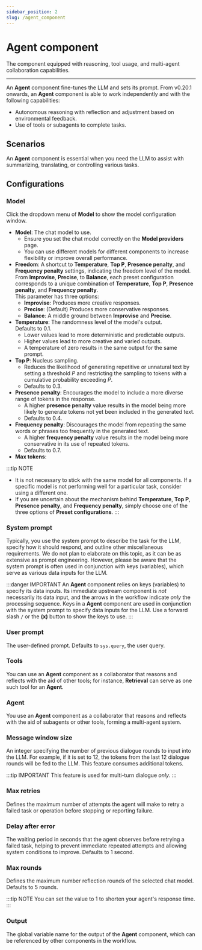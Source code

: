 ```yaml
---
sidebar_position: 2
slug: /agent_component
---
```


# Agent component

The component equipped with reasoning, tool usage, and multi-agent collaboration capabilities.

---

An **Agent** component fine-tunes the LLM and sets its prompt. From v0.20.1 onwards, an **Agent** component is able to work independently and with the following capabilities:

- Autonomous reasoning with reflection and adjustment based on environmental feedback.
- Use of tools or subagents to complete tasks.

## Scenarios

An **Agent** component is essential when you need the LLM to assist with summarizing, translating, or controlling various tasks. 

## Configurations

### Model

Click the dropdown menu of **Model** to show the model configuration window.

- **Model**: The chat model to use.  
  - Ensure you set the chat model correctly on the **Model providers** page.
  - You can use different models for different components to increase flexibility or improve overall performance.
- **Freedom**: A shortcut to **Temperature**, **Top P**, **Presence penalty**, and **Frequency penalty** settings, indicating the freedom level of the model. From **Improvise**, **Precise**, to **Balance**, each preset configuration corresponds to a unique combination of **Temperature**, **Top P**, **Presence penalty**, and **Frequency penalty**.   
  This parameter has three options:
  - **Improvise**: Produces more creative responses.
  - **Precise**: (Default) Produces more conservative responses.
  - **Balance**: A middle ground between **Improvise** and **Precise**.
- **Temperature**: The randomness level of the model's output.  
  Defaults to 0.1.
  - Lower values lead to more deterministic and predictable outputs.
  - Higher values lead to more creative and varied outputs.
  - A temperature of zero results in the same output for the same prompt.
- **Top P**: Nucleus sampling.  
  - Reduces the likelihood of generating repetitive or unnatural text by setting a threshold *P* and restricting the sampling to tokens with a cumulative probability exceeding *P*.
  - Defaults to 0.3.
- **Presence penalty**: Encourages the model to include a more diverse range of tokens in the response.  
  - A higher **presence penalty** value results in the model being more likely to generate tokens not yet been included in the generated text.
  - Defaults to 0.4.
- **Frequency penalty**: Discourages the model from repeating the same words or phrases too frequently in the generated text.  
  - A higher **frequency penalty** value results in the model being more conservative in its use of repeated tokens.
  - Defaults to 0.7.
- **Max tokens**: 

:::tip NOTE
- It is not necessary to stick with the same model for all components. If a specific model is not performing well for a particular task, consider using a different one.
- If you are uncertain about the mechanism behind **Temperature**, **Top P**, **Presence penalty**, and **Frequency penalty**, simply choose one of the three options of **Preset configurations**.
:::

### System prompt

Typically, you use the system prompt to describe the task for the LLM, specify how it should respond, and outline other miscellaneous requirements. We do not plan to elaborate on this topic, as it can be as extensive as prompt engineering. However, please be aware that the system prompt is often used in conjunction with keys (variables), which serve as various data inputs for the LLM. 

:::danger IMPORTANT
An **Agent** component relies on keys (variables) to specify its data inputs. Its immediate upstream component is *not* necessarily its data input, and the arrows in the workflow indicate *only* the processing sequence. Keys in a **Agent** component are used in conjunction with the system prompt to specify data inputs for the LLM. Use a forward slash `/` or the **(x)** button to show the keys to use.
:::

### User prompt

The user-defined prompt. Defaults to `sys.query`, the user query.


### Tools 

You can use an **Agent** component as a collaborator that reasons and reflects with the aid of other tools; for instance, **Retrieval** can serve as one such tool for an **Agent**.

### Agent 

You use an **Agent** component as a collaborator that reasons and reflects with the aid of subagents or other tools, forming a multi-agent system.

### Message window size

An integer specifying the number of previous dialogue rounds to input into the LLM. For example, if it is set to 12, the tokens from the last 12 dialogue rounds will be fed to the LLM. This feature consumes additional tokens.

:::tip IMPORTANT
This feature is used for multi-turn dialogue *only*.
:::

### Max retries

Defines the maximum number of attempts the agent will make to retry a failed task or operation before stopping or reporting failure.

### Delay after error

The waiting period in seconds that the agent observes before retrying a failed task, helping to prevent immediate repeated attempts and allowing system conditions to improve. Defaults to 1 second.

### Max rounds

Defines the maximum number reflection rounds of the selected chat model. Defaults to 5 rounds.

:::tip NOTE
You can set the value to 1 to shorten your agent's response time.
:::

### Output

The global variable name for the output of the **Agent** component, which can be referenced by other components in the workflow.
